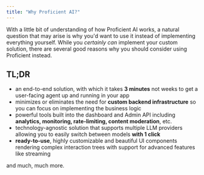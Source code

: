 ```yaml
---
title: "Why Proficient AI?"
---
```


With a little bit of understanding of how Proficient AI works, a natural question that may arise is why you'd
want to use it instead of implementing everything yourself. While you _certainly can_ implement your custom
solution, there are several good reasons why you should consider using Proficient instead.

## TL;DR

- an end-to-end solution, with which it takes <Tooltip tip="Assuming you're using the React SDK">**3 minutes**</Tooltip> not weeks to get a user-facing agent up and running in your app
- minimizes or eliminates the need for **custom backend infrastructure** so you can focus on implementing the business logic
- powerful tools built into the dashboard and Admin API including **analytics, monitoring, rate-limiting, content moderation**, etc.
- technology-agnostic solution that supports multiple LLM providers allowing you to easily switch between models **with 1 click**
- **ready-to-use**, highly customizable and beautiful UI components rendering complex interaction trees with support for advanced features like streaming

and much, much more.
